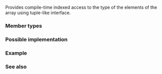 {{cpp/title|tuple_element{{small|&lt;std::array&gt;}}}}
{{cpp/container/array/navbar}}
{{dcl begin}}
{{dcl header|array}}
{{dcl|since=c++11|1=
template&lt; std::size_t I, class T, std::size_t N &gt;
struct tuple_element&lt; I, std::array&lt;T, N&gt; &gt;;
}}
{{dcl end}}

Provides compile-time indexed access to the type of the elements of the array using tuple-like interface.

===Member types===
{{dsc begin}}
{{dsc hitem|Member type|Definition}}
{{dsc|type|the type of elements of the array}}
{{dsc end}}

===Possible implementation===
{{eq fun
|1=
template&lt;std::size_t I, class T&gt;
struct tuple_element;

template&lt;std::size_t I, class T, std::size_t N&gt;
struct tuple_element&lt;I, std::array&lt;T,N&gt;&gt;
{
    using type = T;
};
}}

===Example===
{{example
|code=
#include &lt;array&gt;
#include &lt;tuple&gt;
#include &lt;type_traits&gt;

int main()
{
    // define array and get the type of the element at position 0
    std::array&lt;int, 10&gt; data{0, 1, 2, 3, 4, 5, 6, 7, 8, 9};
    using T = std::tuple_element&lt;0, decltype(data)&gt;::type; // int
    static_assert(std::is_same_v&lt;T, int&gt;);

    const auto const_data = data;
    using CT = std::tuple_element&lt;0, decltype(const_data)&gt;::type; // const int

    // the result of tuple_element depends on the cv-qualification of the tuple-like type
    static_assert(!std::is_same_v&lt;T, CT&gt;);
    static_assert(std::is_same_v&lt;CT, const int&gt;);
}
}}

===See also===
{{dsc begin}}
{{dsc inc|cpp/language/dsc structured binding}}
{{dsc inc|cpp/utility/tuple/dsc tuple_element}}
{{dsc inc|cpp/utility/pair/dsc tuple_element}}
{{dsc end}}

{{langlinks|de|es|fr|it|ja|pt|ru|zh}}
